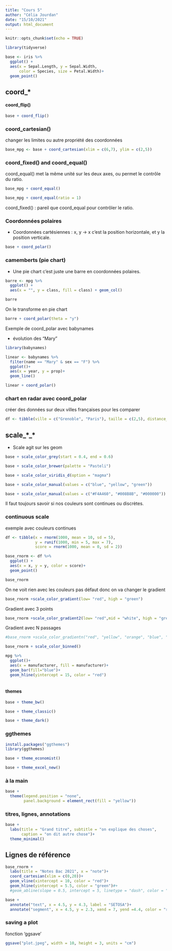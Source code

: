 ```yaml
---
title: "Cours 5"
author: "Célia Jourdan"
date: "15/10/2021"
output: html_document
---
```


```r
knitr::opts_chunk$set(echo = TRUE)
```

```r
library(tidyverse)

base <- iris %>% 
  ggplot() +
  aes(x = Sepal.Length, y = Sepal.Width,
      color = Species, size = Petal.Width)+
  geom_point()
```

## coord_*

#### coord_flip()

```r
base + coord_flip()
```

### coord_cartesian()

changer les limites ou autre propriété des coordonnées

```r
base_mpg <- base + coord_cartesian(xlim = c(6,7), ylim = c(2,5))
```

### coord_fixed() and coord_equal()

coord_equal() met la même unité sur les deux axes, ou permet le contrôle du ratio. 

```r
base_mpg + coord_equal()

base_mpg + coord_equal(ratio = 1)
```

coord_fixed() : pareil que coord_equal pour contrôler le ratio. 


### Coordonnées polaires

- Coordonnées cartésiennes : x, y -> x c'est la position horizontale, et y la position verticale. 

```r
base + coord_polar()
```

### camemberts (pie chart)

- Une pie chart c'est juste une barre en coordonnées polaires. 

```r
barre <- mpg %>% 
  ggplot() +
  aes(x = "", y = class, fill = class) + geom_col()

barre
```

On le transforme en pie chart 

```r
barre + coord_polar(theta = "y")
```

Exemple de coord_polar avec babynames

- évolution des "Mary"

```r
library(babynames)

linear <- babynames %>% 
  filter(name == "Mary" & sex == "F") %>% 
  ggplot()+
  aes(x = year, y = prop)+
  geom_line()

linear + coord_polar()
```

### chart en radar avec coord_polar

créer des données sur deux villes françaises pour les comparer

```r
df <- tibble(ville = c("Grenoble", "Paris"), taille = c(2,5), distance_mer = c(3,2), distance_montagne = c(0,5), sympa = c(5,0))
```

## scale_*_*

- Scale agit sur les geom

```r
base + scale_color_grey(start = 0.4, end = 0.6)
```



```r
base + scale_color_brewer(palette = "Pasteli")
```


```r
base + scale_color_viridis_d(option = "magma")
```


```r
base + scale_color_manual(values = c("blue", "yellow", "green"))

base + scale_color_manual(values = c("#F4A460", "#008B8B", "#000000"))
```


Il faut toujours savoir si nos couleurs sont continues ou discrètes.

### continuous scale

exemple avec couleurs continues

```r
df <- tibble(x = rnorm(1000, mean = 10, sd = 5), 
             y = runif(1000, min = 5, max = 7), 
             score = rnorm(1000, mean = 0, sd = 2))

base_rnorm <- df %>% 
  ggplot() +
  aes(x = x, y = y, color = score)+
  geom_point()

base_rnorm

```

On ne voit rien avec les couleurs pas défaut donc on va changer le gradient

```r
base_rnorm +scale_color_gradient(low= "red", high = "green")
```


Gradient avec 3 points

```r
base_rnorm +scale_color_gradient2(low= "red",mid = "white", high = "green")
```


Gradient avec N passages

```r
#base_rnorm +scale_color_gradientn("red", "yellow", "orange", "blue", "green")
```



```r
base_rnorm + scale_color_binned()
```


```r
mpg %>% 
  ggplot()+
  aes(x = manufacturer, fill = manufacturer)+
  geom_bar(fill="blue")+
  geom_hline(yintercept = 15, color = "red")
  
```



#### themes

```r
base + theme_bw()

base + theme_classic()

base + theme_dark()
```

### ggthemes

```r
install.packages("ggthemes")
library(ggthemes)

base + theme_economist()

base + theme_excel_new()
```

### à la main

```r
base +
  theme(legend.position = "none", 
        panel.background = element_rect(fill = "yellow"))
```

### titres, lignes, annotations

```r
base +
  labs(title = "Grand titre", subtitle = "on explique des choses", 
       caption = "on dit autre chose")+
  theme_minimal()
```


## Lignes de référence

```r
base_rnorm +
  labs(title = "Notes Bac 2021", x = "note")+
  coord_cartesian(xlim = c(0,20))+
  geom_vline(xintercept = 10, color = "red")+
  geom_hline(yintercept = 5.5, color = "green")#+
  #geom_abline(slope = 0.5, intercept = 5, linetype = "dash", color = "yellow")
```


```r
base +
  annotate("text", x = 4.5, y = 4.3, label = "SETOSA")+
  annotate("segment", x = 4.5, y = 2.3, xend = 7, yend =4.4, color = "red")
```

### saving a plot

fonction 'ggsave'

```r
ggsave("plot.jpeg", width = 10, height = 3, units = "cm")
```
























